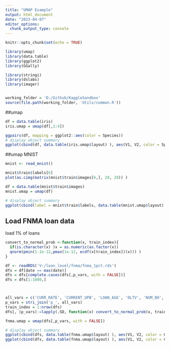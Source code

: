 ---
title: "UMAP Example"
output: html_document
date: "2023-04-07"
editor_options: 
  chunk_output_type: console
---

```{r setup, include=FALSE}
knitr::opts_chunk$set(echo = TRUE)

library(umap)
library(data.table)
library(ggplot2)
library(GGally)

library(stringi)
library(dslabs)
library(imager)


working_folder = 'D:/Github/KaggleSandbox'
source(file.path(working_folder, 'Utils/common.R'))
```

##umap

```{r umap_demo1}
df = data.table(iris)
iris.umap = umap(df[,1:4])

ggpairs(df, mapping = ggplot2::aes(color = Species))
# display object summary
ggplot(cbind(df, data.table(iris.umap$layout) ), aes(V1, V2, color = Species)) + geom_point()

```


##umap MNIST

```{r umap_demo1}
mnist <- read_mnist()

mnist$train$labels[6]
plot(as.cimg(matrix(mnist$train$images[6,], 28, 28)) )

df = data.table(mnist$train$images)
mnist.umap = umap(df)

# display object summary
ggplot(cbind(label = mnist$train$labels, data.table(mnist.umap$layout) ), aes(V1, V2, color = factor(label) )) + geom_point()

```

## Load FNMA loan data
load 1% of loans
```{r load_data}
convert_to_normal_prob <-function(x, train_index){
  if(is.character(x) )x = as.numeric(as.factor(x))
  qnorm(pmin(1-1e-12,pmax(1e-12, ecdf(x[train_index])(x))) )
}

df <- readRDS('V:/loan_level/fnma/fnma_1pct.rds')
dfs = df[date == max(date)]
dfs = dfs[complete.cases(dfs[,p_vars, with = FALSE])]
dfs = dfs[1:1000,]



all_vars = c('CURR_RATE', 'CURRENT_UPB', 'LOAN_AGE', 'OLTV', 'NUM_BO', 'DTI', 'CSCORE_B','FIRST_FLAG', 'PURPOSE', 'PROP', 'NO_UNITS', 'OCC_STAT', 'STATE', 'DLQ_STATUS')
p_vars = stri_join('p_', all_vars)
train_index = 1:nrow(dfs)
dfs[, (p_vars):=lapply(.SD, function(x) convert_to_normal_prob(x, train_index)), .SDcols = all_vars]

fnma.umap = umap(dfs[,p_vars, with = FALSE])

# display object summary
ggplot(cbind(dfs, data.table(fnma.umap$layout) ), aes(V1, V2, color = OLTV )) + geom_point()
ggplot(cbind(dfs, data.table(fnma.umap$layout) ), aes(V1, V2, color = CURR_RATE )) + geom_point()

```